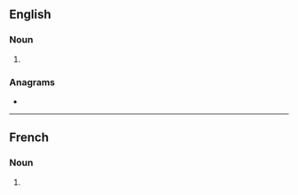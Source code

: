 ==English==

===Noun===
{{head|en|noun form}}

# {{plural of|en|pirogue}}

===Anagrams===
* {{anagrams|en|a=egioprsu|groupies}}

----

==French==

===Noun===
{{head|fr|noun form|g=m}}

# {{plural of|fr|pirogue}}